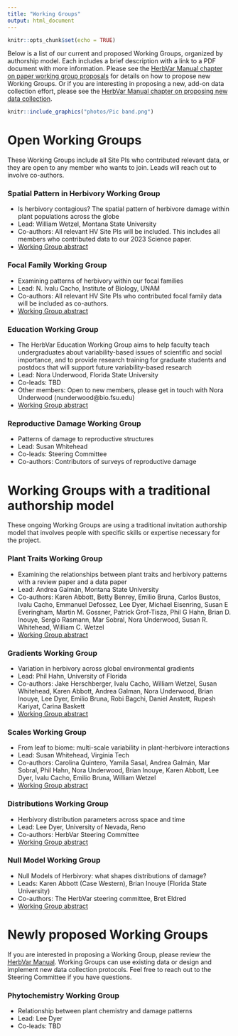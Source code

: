 ```yaml
---
title: "Working Groups"
output: html_document
---
```


```r
knitr::opts_chunk$set(echo = TRUE)
```

Below is a list of our current and proposed Working Groups, organized by authorship model. Each includes a brief description with a link to a PDF document with more information. Please see the [HerbVar Manual chapter on paper working group proposals](https://herbvar-network.github.io/herbvar_manual/collaboration/working-group-pubs.html) for details on how to propose new Working Groups. Or if you are interesting in proposing a new, add-on data collection effort, please see the [HerbVar Manual chapter on proposing new data collection](https://herbvar-network.github.io/herbvar_manual/collaboration/new_data_collection.html).

```r
knitr::include_graphics("photos/Pic band.png")
```

# Open Working Groups

These Working Groups include all Site PIs who contributed relevant data, or they are open to any member who wants to join. Leads will reach out to involve co-authors.


### Spatial Pattern in Herbivory Working Group

- Is herbivory contagious? The spatial pattern of herbivore damage within plant populations across the globe
- Lead: William Wetzel, Montana State University
- Co-authors: All relevant HV Site PIs will be included. This includes all members who contributed data to our 2023 Science paper.
- [Working Group abstract](workingGroups/Wetzel et al - HV spatial abstract.pdf)


### Focal Family Working Group

- Examining patterns of herbivory within our focal families
- Lead: N. Ivalu Cacho, Institute of Biology, UNAM
- Co-authors: All relevant HV Site PIs who contributed focal family data will be included as co-authors.
- [Working Group abstract](workingGroups/HerbVar_Abstract_FocalFams_NIC_2014_1114.pdf)


### Education Working Group

- The HerbVar Education Working Group aims to help faculty teach undergraduates about variability-based issues of scientific and social importance, and to provide research training for graduate students and postdocs that will support future variability-based research
- Lead: Nora Underwood, Florida State University
- Co-leads: TBD
- Other members: Open to new members, please get in touch with Nora Underwood (nunderwood@bio.fsu.edu)
- [Working Group abstract](workingGroups/HV Education abstract.pdf)

### Reproductive Damage Working Group

- Patterns of damage to reproductive structures
- Lead: Susan Whitehead
- Co-leads: Steering Committee
- Co-authors: Contributors of surveys of reproductive damage

# Working Groups with a traditional authorship model

These ongoing Working Groups are using a traditional invitation authorship model that involves people with specific skills or expertise necessary for the project.


### Plant Traits Working Group

- Examining the relationships between plant traits and herbivory patterns with a review paper and a data paper
- Lead: Andrea Galmán, Montana State University
- Co-authors: Karen Abbott, Betty Benrey, Emilio Bruna, Carlos Bustos, Ivalu Cacho, Emmanuel Defossez, Lee Dyer, Michael Eisenring, Susan E Everingham, Martin M. Gossner, Patrick Grof-Tisza, Phil G Hahn, Brian D. Inouye, Sergio Rasmann, Mar Sobral, Nora Underwood, Susan R. Whitehead, William C. Wetzel
- [Working Group abstract](workingGroups/Galmán et al_Traits & Variability abstract.pdf)


### Gradients Working Group

- Variation in herbivory across global environmental gradients
- Lead: Phil Hahn, University of Florida
- Co-authors: Jake Herschberger, Ivalu Cacho, William Wetzel, Susan Whitehead, Karen Abbott, Andrea Galman, Nora Underwood, Brian Inouye, Lee Dyer, Emilio Bruna, Robi Bagchi, Daniel Anstett, Rupesh Kariyat, Carina Baskett
- [Working Group abstract](workingGroups/Hahn et al HV gradient abstract.pdf)


### Scales Working Group

- From leaf to biome: multi-scale variability in plant-herbivore interactions
- Lead: Susan Whitehead, Virginia Tech
- Co-authors: Carolina Quintero, Yamila Sasal, Andrea Galmán, Mar Sobral, Phil Hahn, Nora Underwood, Brian Inouye, Karen Abbott, Lee Dyer, Ivalu Cacho, Emilio Bruna, William Wetzel
- [Working Group abstract](workingGroups/Whitehead et al_HerbVar multiscale abstract.pdf)


### Distributions Working Group

- Herbivory distribution parameters across space and time
- Lead: Lee Dyer, University of Nevada, Reno
- Co-authors: HerbVar Steering Committee 
- [Working Group abstract](workingGroups/HerbivoryDistrubtions2024.pdf)


### Null Model Working Group

- Null Models of Herbivory: what shapes distributions of damage?
- Leads: Karen Abbott (Case Western), Brian Inouye (Florida State University)
- Co-authors: The HerbVar steering committee, Bret Eldred
- [Working Group abstract](workingGroups/Null Models abstract for HerVar.pdf)



# Newly proposed Working Groups

If you are interested in proposing a Working Group, please review the [HerbVar Manual](https://herbvar-network.github.io/herbvar_manual/). Working Groups can use existing data or design and implement new data collection protocols. Feel free to reach out to the Steering Committee if you have questions.

### Phytochemistry Working Group
- Relationship between plant chemistry and damage patterns
- Lead: Lee Dyer
- Co-leads: TBD
